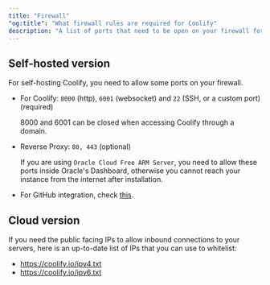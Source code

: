 ```yaml
---
title: "Firewall"
"og:title": "What firewall rules are required for Coolify"
description: "A list of ports that need to be open on your firewall for Coolify to work properly."
---
```


## Self-hosted version

For self-hosting Coolify, you need to allow some ports on your firewall.

- For Coolify: `8000` (http), `6001` (websocket) and `22` (SSH, or a custom port) (required)


  8000 and 6001 can be closed when accessing Coolify through a domain.


- Reverse Proxy: `80, 443` (optional)


  If you are using `Oracle Cloud Free ARM Server`, you need to allow these ports
  inside Oracle's Dashboard, otherwise you cannot reach your instance from the
  internet after installation.


- For GitHub integration, check [this](https://docs.github.com/en/authentication/keeping-your-account-and-data-secure/about-githubs-ip-addresses).

## Cloud version

If you need the public facing IPs to allow inbound connections to your servers, here is an up-to-date list of IPs that you can use to whitelist:

- https://coolify.io/ipv4.txt
- https://coolify.io/ipv6.txt
